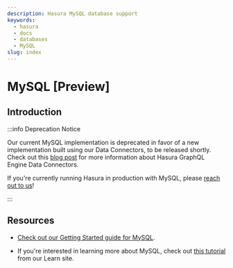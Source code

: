 ```yaml
---
description: Hasura MySQL database support
keywords:
  - hasura
  - docs
  - databases
  - MySQL
slug: index
---
```


# MySQL [Preview]

## Introduction

:::info Deprecation Notice

Our current MySQL implementation is deprecated in favor of a new implementation built using our Data Connectors, to be
released shortly. Check out this [blog post](https://hasura.io/blog/hasura-graphql-data-connectors/) for more
information about Hasura GraphQL Engine Data Connectors.

If you're currently running Hasura in production with MySQL, please [reach out to us](https://hasura.io/help/)!

:::

## Resources

- [Check out our Getting Started guide for MySQL](/databases/mysql/getting-started.mdx).

- If you're interested in learning more about MySQL, check out
  [this tutorial](https://hasura.io/learn/database/mysql/introduction/) from our Learn site.

